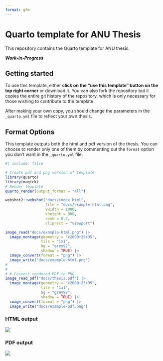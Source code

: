 ```yaml
---
format: gfm
---
```


<!-- README.md is generated from README.qmd. Please edit that file -->

# Quarto template for ANU Thesis

This repository contains the Quarto template for ANU thesis. 

_**Work-in-Progress**_


## Getting started

To use this template, either **click on the "use this template" button on the top right corner** or download it. You can also fork the repository but it copies the entire git history of the repository, which is only necessary for those wishing to contribute to the template. 


After making your own copy, you should change the parameters in the `_quarto.yml` file to reflect your own thesis. 


## Format Options

This template outputs both the html and pdf version of the thesis. You can choose to render only one of them by commenting out the `format` option you don't want in the `_quarto.yml` file. 




```r
#| include: false

# Create pdf and png version of template
library(quarto)
library(magick)
# Render template
quarto_render(output_format = "all")

webshot2::webshot("docs/index.html",
                  file = "docs/example-html.png",
                  vwidth = 1000,
                  vheight = 900,
                  zoom = 0.7,
                  cliprect = "viewport")

image_read("docs/example-html.png") |>
  image_montage(geometry = "x2000+25+35",
                tile = "1x1",
                bg = "grey92",
                shadow = TRUE) |>
  image_convert(format = "png") |>
  image_write("docs/example-html.png")
# 
# 
# # Convert rendered PDF to PNG
image_read_pdf("docs/thesis.pdf") |>
  image_montage(geometry = "x2000+25+35",
                tile = "1x1",
                bg = "grey92",
                shadow = TRUE) |>
  image_convert(format = "png") |>
  image_write("docs/example-pdf.png")
```

### HTML output

[![](docs/example-html.png)](https://anuopensci.github.io/quarto-anu-thesis/)


### PDF output

[![](docs/example-pdf.png)](docs/thesis.pdf)
